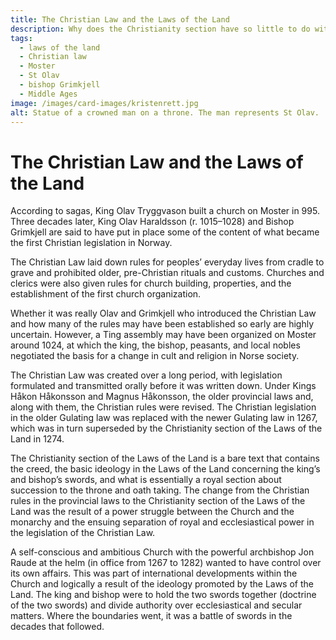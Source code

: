 ```yaml
---
title: The Christian Law and the Laws of the Land
description: Why does the Christianity section have so little to do with Christianity?
tags:
  - laws of the land
  - Christian law
  - Moster
  - St Olav
  - bishop Grimkjell
  - Middle Ages
image: /images/card-images/kristenrett.jpg
alt: Statue of a crowned man on a throne. The man represents St Olav.
---
```




# The Christian Law and the Laws of the Land

<Container stil="initial side">
    
According to sagas, King Olav Tryggvason built a church on Moster in 995. Three decades later, King Olav Haraldsson (r. 1015–1028) and Bishop Grimkjell are said to have put in place some of the content of what became the first Christian legislation in Norway. 

The Christian Law laid down rules for peoples’ everyday lives from cradle to grave and prohibited older, pre-Christian rituals and customs. Churches and clerics were also given rules for church building, properties, and the establishment of the first church organization.

Whether it was really Olav and Grimkjell who introduced the Christian Law and how many of the rules may have been established so early are highly uncertain. However, a Ting assembly may have been organized on Moster around 1024, at which the king, the bishop, peasants, and local nobles negotiated the basis for a change in cult and religion in Norse society.

The Christian Law was created over a long period, with legislation formulated and transmitted orally before it was written down. Under Kings Håkon Håkonsson and Magnus Håkonsson, the older provincial laws and, along with them, the Christian rules were revised. The Christian legislation in the older Gulating law was replaced with the newer Gulating law in 1267, which was in turn superseded by the Christianity section of the Laws of the Land in 1274.

The Christianity section of the Laws of the Land is a bare text that contains the creed, the basic ideology in the Laws of the Land concerning the king’s and bishop’s swords, and what is essentially a royal section about succession to the throne and oath taking. The change from the Christian rules in the provincial laws to the Christianity section of the Laws of the Land was the result of a power struggle between the Church and the monarchy and the ensuing separation of royal and ecclesiastical power in the legislation of the Christian Law.

A self-conscious and ambitious Church with the powerful archbishop Jon Raude at the helm (in office from 1267 to 1282) wanted to have control over its own affairs. This was part of international developments within the Church and logically a result of the ideology promoted by the Laws of the Land. The king and bishop were to hold the two swords together (doctrine of the two swords) and divide authority over ecclesiastical and secular matters. Where the boundaries went, it was a battle of swords in the decades that followed.

</Container>

<Figure
    image="/images/prologen/mosterkors.jpg"
    title="A stone cross from Moster. Photo: Alf Tore Hommedal"
    alt="A stone cross from Moster."
>
</Figure>
